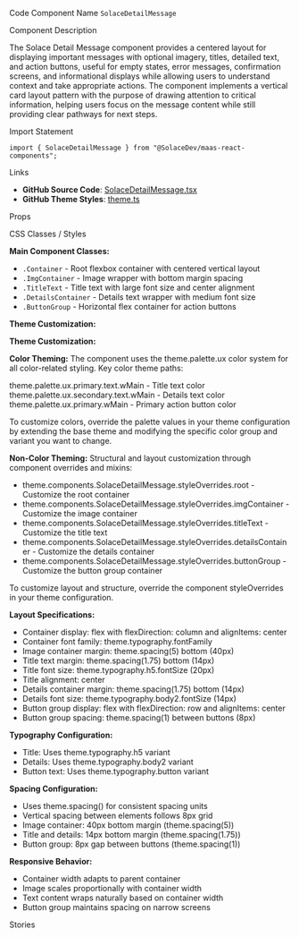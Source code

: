 
<Meta of={SolaceDetailMessageStories} />

<Title>Detail Message</Title>

<Description of={SolaceDetailMessageStories} />

<Subtitle>Code Component Name</Subtitle>
`SolaceDetailMessage`

<Subtitle>Component Description</Subtitle>

The Solace Detail Message component provides a centered layout for displaying important messages with optional imagery, titles, detailed text, and action buttons, useful for empty states, error messages, confirmation screens, and informational displays while allowing users to understand context and take appropriate actions. The component implements a vertical card layout pattern with the purpose of drawing attention to critical information, helping users focus on the message content while still providing clear pathways for next steps.

<Subtitle>Import Statement</Subtitle>

```tsx
import { SolaceDetailMessage } from "@SolaceDev/maas-react-components";
```

<Subtitle>Links</Subtitle>

- **GitHub Source Code**: [SolaceDetailMessage.tsx](https://github.com/SolaceDev/maas-react-components/blob/main/src/components/SolaceDetailMessage.tsx)
- **GitHub Theme Styles**: <a href="https://github.com/SolaceDev/maas-react-components/blob/main/src/resources/theme.ts" target="_blank">theme.ts</a>

<Subtitle>Props</Subtitle>

<ArgTypes of={SolaceDetailMessageStories} />

<Subtitle>CSS Classes / Styles</Subtitle>

**Main Component Classes:**

- `.Container` - Root flexbox container with centered vertical layout
- `.ImgContainer` - Image wrapper with bottom margin spacing
- `.TitleText` - Title text with large font size and center alignment
- `.DetailsContainer` - Details text wrapper with medium font size
- `.ButtonGroup` - Horizontal flex container for action buttons

**Theme Customization:**

**Theme Customization:**

**Color Theming:**
The component uses the theme.palette.ux color system for all color-related styling. Key color theme paths:

<div style={{ display: "flex", alignItems: "center", margin: "8px 0" }}>
	<div
		style={{
			width: "16px",
			height: "16px",
			backgroundColor: "#273749",
			border: "1px solid rgba(0,0,0,0.2)",
			borderRadius: "3px",
			marginRight: "8px"
		}}
	></div>
	<span>theme.palette.ux.primary.text.wMain - Title text color</span>
</div>
<div style={{ display: "flex", alignItems: "center", margin: "8px 0" }}>
	<div
		style={{
			width: "16px",
			height: "16px",
			backgroundColor: "#647481",
			border: "1px solid rgba(0,0,0,0.2)",
			borderRadius: "3px",
			marginRight: "8px"
		}}
	></div>
	<span>theme.palette.ux.secondary.text.wMain - Details text color</span>
</div>
<div style={{ display: "flex", alignItems: "center", margin: "8px 0" }}>
	<div
		style={{
			width: "16px",
			height: "16px",
			backgroundColor: "#015B82",
			border: "1px solid rgba(0,0,0,0.2)",
			borderRadius: "3px",
			marginRight: "8px"
		}}
	></div>
	<span>theme.palette.ux.primary.wMain - Primary action button color</span>
</div>

To customize colors, override the palette values in your theme configuration by extending the base theme and modifying the specific color group and variant you want to change.

**Non-Color Theming:**
Structural and layout customization through component overrides and mixins:

- theme.components.SolaceDetailMessage.styleOverrides.root - Customize the root container
- theme.components.SolaceDetailMessage.styleOverrides.imgContainer - Customize the image container
- theme.components.SolaceDetailMessage.styleOverrides.titleText - Customize the title text
- theme.components.SolaceDetailMessage.styleOverrides.detailsContainer - Customize the details container
- theme.components.SolaceDetailMessage.styleOverrides.buttonGroup - Customize the button group container

To customize layout and structure, override the component styleOverrides in your theme configuration.

**Layout Specifications:**

- Container display: flex with flexDirection: column and alignItems: center
- Container font family: theme.typography.fontFamily
- Image container margin: theme.spacing(5) bottom (40px)
- Title text margin: theme.spacing(1.75) bottom (14px)
- Title font size: theme.typography.h5.fontSize (20px)
- Title alignment: center
- Details container margin: theme.spacing(1.75) bottom (14px)
- Details font size: theme.typography.body2.fontSize (14px)
- Button group display: flex with flexDirection: row and alignItems: center
- Button group spacing: theme.spacing(1) between buttons (8px)

**Typography Configuration:**

- Title: Uses theme.typography.h5 variant
- Details: Uses theme.typography.body2 variant
- Button text: Uses theme.typography.button variant

**Spacing Configuration:**

- Uses theme.spacing() for consistent spacing units
- Vertical spacing between elements follows 8px grid
- Image container: 40px bottom margin (theme.spacing(5))
- Title and details: 14px bottom margin (theme.spacing(1.75))
- Button group: 8px gap between buttons (theme.spacing(1))

**Responsive Behavior:**

- Container width adapts to parent container
- Image scales proportionally with container width
- Text content wraps naturally based on container width
- Button group maintains spacing on narrow screens

<Subtitle>Stories</Subtitle>

<CustomStories />
